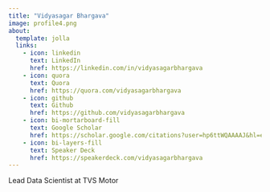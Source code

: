 ```yaml
---
title: "Vidyasagar Bhargava"
image: profile4.png
about:
  template: jolla
  links:
    - icon: linkedin
      text: LinkedIn
      href: https://linkedin.com/in/vidyasagarbhargava
    - icon: quora
      text: Quora
      href: https://quora.com/vidyasagarbhargava
    - icon: github
      text: Github
      href: https://github.com/vidyasagarbhargava
    - icon: bi-mortarboard-fill
      text: Google Scholar
      href: https://scholar.google.com/citations?user=hp6ttWQAAAAJ&hl=en
    - icon: bi-layers-fill
      text: Speaker Deck
      href: https://speakerdeck.com/vidyasagarbhargava
---
```

Lead Data Scientist at TVS Motor

